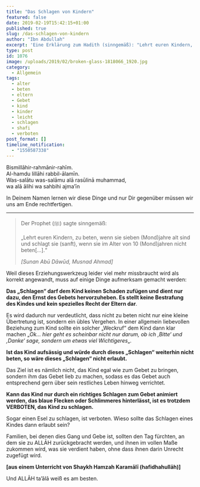 ```yaml
---
title: "Das Schlagen von Kindern"
featured: false
date: 2019-02-19T15:42:15+01:00
published: true
slug: /das-schlagen-von-kindern
author: "Ibn Abdullah"
excerpt: 'Eine Erklärung zum Hadith (sinngemäß): "Lehrt euren Kindern, zu beten, wenn sie sieben (Mond)jahre alt sind und schlagt sie (sanft), wenn sie im Alter von 10 (Mond)jahren nicht beten\[…\]."'
type: post
id: 1076
image: /uploads/2019/02/broken-glass-1818066_1920.jpg
category:
  - Allgemein
tags:
  - alter
  - beten
  - eltern
  - Gebet
  - kind
  - kinder
  - leicht
  - schlagen
  - shafi
  - verboten
post_format: []
timeline_notification:
  - "1550587338"
---
```


Bismillāhir-rahmānir-rahīm.  
Al-hamdu lillāhi rabbil-ālamīn.  
Was-salātu was-salāmu alā rasūlinā muhammad,  
wa alā ālihi wa sahbihi ajma’īn

In Deinem Namen lernen wir diese Dinge und nur Dir gegenüber müssen wir uns am Ende rechtfertigen.

---

> Der Prophet (ﷺ) sagte sinngemäß:
>
> „Lehrt euren Kindern, zu beten, wenn sie sieben (Mond)jahre alt sind und schlagt sie (sanft), wenn sie im Alter von 10 (Mond)jahren nicht beten\[…\].“
>
> <cite>\[Sunan Abū Dāwūd, Musnad Ahmad\] </cite>

Weil dieses Erziehungswerkzeug leider viel mehr missbraucht wird als korrekt angewandt, muss auf einige Dinge aufmerksam gemacht werden:

**Das „Schlagen“ darf dem Kind keinen Schaden zufügen und dient nur dazu, den Ernst des Gebets hervorzuheben. Es stellt keine Bestrafung des Kindes und kein spezielles Recht der Eltern dar**.

Es wird dadurch nur verdeutlicht, dass nicht zu beten nicht nur eine kleine Übertretung ist, sondern ein übles Vergehen. In einer allgemein liebevollen Beziehung zum Kind sollte ein solcher „Weckruf“ dem Kind dann klar machen „_Ok… hier geht es scheinbar nicht nur darum, ob ich ‚Bitte‘ und ‚Danke‘ sage, sondern um etwas viel Wichtigeres_„.

**Ist das Kind aufsässig und würde durch dieses „Schlagen“ weiterhin nicht beten, so wäre dieses „Schlagen“ nicht erlaubt.**

Das Ziel ist es nämlich nicht, das Kind egal wie zum Gebet zu bringen, sondern ihm das Gebet lieb zu machen, sodass es das Gebet auch entsprechend gern über sein restliches Leben hinweg verrichtet.

**Kann das Kind nur durch ein richtiges Schlagen zum Gebet animiert werden, das blaue Flecken oder Schlimmeres hinterlässt, ist es trotzdem VERBOTEN, das Kind zu schlagen.**

Sogar einen Esel zu schlagen, ist verboten. Wieso sollte das Schlagen eines Kindes dann erlaubt sein?

Familien, bei denen dies Gang und Gebe ist, sollten den Tag fürchten, an dem sie zu ALLĀH zurückgebracht werden, und ihnen im vollen Maße zukommen wird, was sie verdient haben, ohne dass ihnen darin Unrecht zugefügt wird.

**\[aus einem Unterricht von Shaykh Hamzah Karamālī (hafidhahullāh)\]**

Und ALLĀH ta’ālā weiß es am besten.
